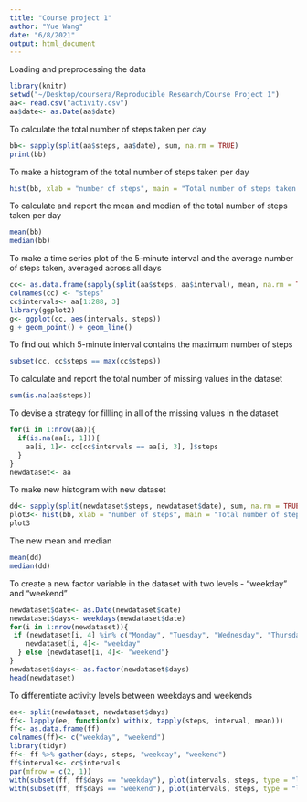 ```yaml
---
title: "Course project 1"
author: "Yue Wang"
date: "6/8/2021"
output: html_document
---
```

Loading and preprocessing the data
```r
library(knitr)
setwd("~/Desktop/coursera/Reproducible Research/Course Project 1")
aa<- read.csv("activity.csv")
aa$date<- as.Date(aa$date)
```
To calculate the total number of steps taken per day
```r
bb<- sapply(split(aa$steps, aa$date), sum, na.rm = TRUE)
print(bb)
```
To make a histogram of the total number of steps taken per day
```r
hist(bb, xlab = "number of steps", main = "Total number of steps taken per day")
```
To calculate and report the mean and median of the total number of steps taken per day
```r
mean(bb)
median(bb)
```
To make a time series plot of the 5-minute interval and the average number of steps taken, averaged across all days
```r
cc<- as.data.frame(sapply(split(aa$steps, aa$interval), mean, na.rm = TRUE))
colnames(cc) <- "steps"
cc$intervals<- aa[1:288, 3]
library(ggplot2)
g<- ggplot(cc, aes(intervals, steps))
g + geom_point() + geom_line()
```
To find out which 5-minute interval contains the maximum number of steps
```r
subset(cc, cc$steps == max(cc$steps))
```
To calculate and report the total number of missing values in the dataset
```r
sum(is.na(aa$steps))
```
To devise a strategy for fillling in all of the missing values in the dataset
```r
for(i in 1:nrow(aa)){
  if(is.na(aa[i, 1])){
    aa[i, 1]<- cc[cc$intervals == aa[i, 3], ]$steps
  }
}
newdataset<- aa
```
To make new histogram with new dataset
```r
dd<- sapply(split(newdataset$steps, newdataset$date), sum, na.rm = TRUE)
plot3<- hist(bb, xlab = "number of steps", main = "Total number of steps taken per day")
plot3
```
The new mean and median
```r
mean(dd)
median(dd)
```
To create a new factor variable in the dataset with two levels - "weekday" and "weekend"
```r
newdataset$date<- as.Date(newdataset$date)
newdataset$days<- weekdays(newdataset$date)
for(i in 1:nrow(newdataset)){
 if (newdataset[i, 4] %in% c("Monday", "Tuesday", "Wednesday", "Thursday", "Friday")){
    newdataset[i, 4]<- "weekday"
  } else {newdataset[i, 4]<- "weekend"}
}
newdataset$days<- as.factor(newdataset$days)
head(newdataset)
```
To differentiate activity levels between weekdays and weekends
```r
ee<- split(newdataset, newdataset$days)
ff<- lapply(ee, function(x) with(x, tapply(steps, interval, mean)))
ff<- as.data.frame(ff)
colnames(ff)<- c("weekday", "weekend")
library(tidyr)
ff<- ff %>% gather(days, steps, "weekday", "weekend")
ff$intervals<- cc$intervals
par(mfrow = c(2, 1))
with(subset(ff, ff$days == "weekday"), plot(intervals, steps, type = "l", main = "weekday"))
with(subset(ff, ff$days == "weekend"), plot(intervals, steps, type = "l", main = "weekend"))
```
